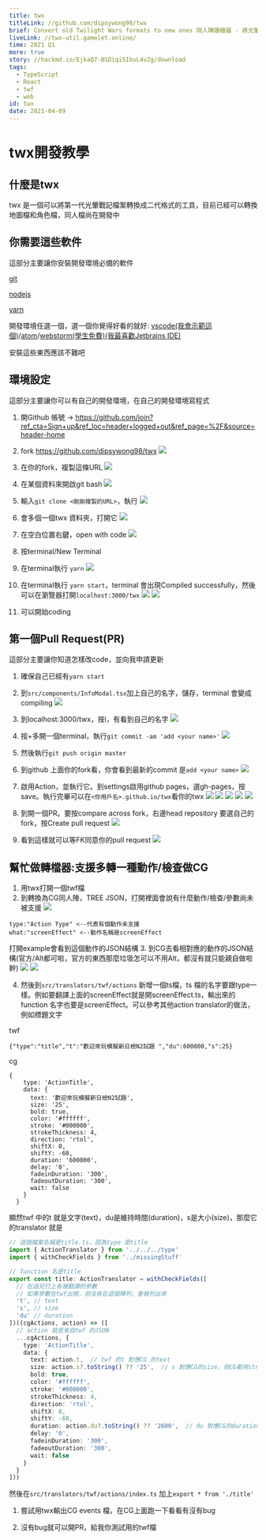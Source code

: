```yaml
---
title: twx
titleLink: //github.com/dipsywong98/twx
brief: Convert old Twilight Wars formats to new ones 同人陣讀檔器 - 將光暈戰記的舊資料格式轉換成新的
liveLink: //twx-util.gamelet.online/
time: 2021 Q1
more: true
story: //hackmd.io/EjkaQ7-BSDiqi5IbuL4vZg/download
tags:
  - TypeScript
  - React
  - twf
  - web
id: twx
date: 2021-04-09
---
```



# twx開發教學

## 什麼是twx

twx 是一個可以將第一代光暈戰記檔案轉換成二代格式的工具，目前已經可以轉換地圖檔和角色檔，同人檔尚在開發中

## 你需要這些軟件

這部分主要讓你安裝開發環境必備的軟件

[git](https://git-scm.com/book/zh-tw/v2/%E9%96%8B%E5%A7%8B-Git-%E5%AE%89%E8%A3%9D%E6%95%99%E5%AD%B8)

[nodejs](https://nodejs.org/en/)

[yarn](https://yarnpkg.com/getting-started/install)

開發環境任選一個，選一個你覺得好看的就好: [vscode(我會示範這個)](https://code.visualstudio.com/)/[atom](https://atom.io/)/[webstorm(學生免費)(我最喜歡Jetbrains IDE)](https://www.jetbrains.com/webstorm/)

安裝這些東西應該不難吧

## 環境設定

這部分主要讓你可以有自己的開發環境，在自己的開發環境寫程式

1. 開Github 帳號 -> https://github.com/join?ref_cta=Sign+up&ref_loc=header+logged+out&ref_page=%2F&source=header-home

1. fork https://github.com/dipsywong98/twx ![](https://i.imgur.com/MCW5SbX.png)

1. 在你的fork，複製這條URL
![](https://i.imgur.com/crVBeHQ.png)

1. 在某個資料來開啟git bash
![](https://i.imgur.com/JANiwQ0.png)

1. 輸入`git clone <剛剛複製的URL>`，執行
![](https://i.imgur.com/Tg3Sa2i.png)

1. 會多個一個twx 資料夾，打開它
![](https://i.imgur.com/uiScLAV.png)

1. 在空白位置右鍵，open with code
![](https://i.imgur.com/kfZzyTg.png)

1. 按terminal/New Terminal

1. 在terminal執行 `yarn`
![](https://i.imgur.com/WhbUqRO.png)

1. 在terminal執行 `yarn start`，terminal 會出現Compiled successfully，然後可以在瀏覽器打開`localhost:3000/twx`
![](https://i.imgur.com/iXfzQJQ.png)
![](https://i.imgur.com/mi5xm9e.png)

1. 可以開始coding

## 第一個Pull Request(PR)

這部分主要讓你知道怎樣改code，並向我申請更新

1. 確保自己已經有`yarn start`

1. 到`src/components/InfoModal.tsx`加上自己的名字，儲存，terminal 會變成compiling
![](https://i.imgur.com/onaEr5u.png)

1. 到localhost:3000/twx，按i，有看到自己的名字
![](https://i.imgur.com/QHibpUa.png)

1. 按+多開一個terminal，執行`git commit -am 'add <your name>'`
![](https://i.imgur.com/CGsUfSH.png)

1. 然後執行`git push origin master`

1. 到github 上面你的fork看，你會看到最新的commit 是`add <your name>`
![](https://i.imgur.com/vpNM1Ig.png)

1. 啟用Action，並執行它。到settings啟用github pages，選gh-pages，按save。執行完畢可以在`<你用戶名>.github.io/twx`看你的twx
![](https://i.imgur.com/MDqquBt.png)
![](https://i.imgur.com/OA3gykH.png)
![](https://i.imgur.com/jiaGvMd.png)
![](https://i.imgur.com/61ss2gJ.png)
![](https://i.imgur.com/vShrBM7.png)

1. 到開一個PR。要按compare across fork，右邊head repository 要選自己的fork，按Create pull request
![](https://i.imgur.com/o2E3Mwm.png)

1. 看到這樣就可以等FK同意你的pull request
![](https://i.imgur.com/oxDIS3d.png)

## 幫忙做轉檔器:支援多轉一種動作/檢查做CG

1. 用twx打開一個twf檔
2. 到轉換為CG同人陣，TREE JSON，打開裡面會說有什麼動作/檢查/參數尚未被支援
![](https://i.imgur.com/75dsYJ8.png)
```
type:"Action Type" <--代表有個動作未支援
what:"screenEffect" <--動作名稱是screenEffect
```
打開example會看到這個動作的JSON結構
3. 到CG去看相對應的動作的JSON結構(官方/Alt都可啦，官方的東西那麼垃圾怎可以不用Alt，都沒有就只能親自做啦幹)
![](https://i.imgur.com/wRbG9JW.png)
![](https://i.imgur.com/CuNqt3X.png)

4. 然後到`src/translators/twf/actions` 新增一個ts檔，ts 檔的名字要跟type一樣。例如要翻譯上面的screenEffect就是開screenEffect.ts，輸出來的function 名字也要是screenEffect。可以參考其他action translator的做法，例如標題文字

twf
```
{"type":"title","t":"歡迎來玩模擬新日檢N2試題 ","du":600000,"s":25}
```

cg
```
{
    type: 'ActionTitle',
    data: {
      text: '歡迎來玩模擬新日檢N2試題',
      size: '25',
      bold: true,
      color: '#ffffff',
      stroke: '#000000',
      strokeThickness: 4,
      direction: 'rtol',
      shiftX: 0,
      shiftY: -60,
      duration: '600000',
      delay: '0',
      fadeinDuration: '300',
      fadeoutDuration: '300',
      wait: false
    }
  }
  ```
  
顯然twf 中的t 就是文字(text)，du是維持時間(duration)，s是大小(size)，那麼它的translator 就是

```ts
// 這個檔案名稱是title.ts，因為type 是title
import { ActionTranslator } from '../../../type'
import { withCheckFields } from '../missingStuff'

// function 名是title
export const title: ActionTranslator = withCheckFields([
  // 在這兒打上有被翻譯的參數
  // 如果參數在twf出現，但沒有在這個陣列，會被列出來
  't', // text
  's', // size
  'du' // duration
])((cgActions, action) => ([
  // action 就是來自twf 的JSON
  ...cgActions, {
    type: 'ActionTitle',
    data: {
      text: action.t,  // twf 的t 對應CG 的text
      size: action.s?.toString() ?? '25',  // s 對應CG的size，但CG都用string，所以要toString，預設值是25
      bold: true,
      color: '#ffffff',
      stroke: '#000000',
      strokeThickness: 4,
      direction: 'rtol',
      shiftX: 0,
      shiftY: -60,
      duration: action.du?.toString() ?? '2600',  // du 對應CG的duration，但CG都用string，所以要toString，預設值是2600
      delay: '0',
      fadeinDuration: '300',
      fadeoutDuration: '300',
      wait: false
    }
  }
]))
```

然後在`src/translators/twf/actions/index.ts` 加上`export * from './title'`

1. 嘗試用twx輸出CG events 檔，在CG上面跑一下看看有沒有bug

1. 沒有bug就可以開PR，給我你測試用的twf檔

    